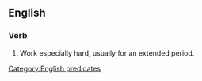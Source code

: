 ==English==

===Verb===
{{head|en|verb|head=to [[work]] one's [[fingers]] to the [[bone]]}}

# {{label|en|idiomatic}} Work especially hard, usually for an extended period.

[[Category:English predicates]]